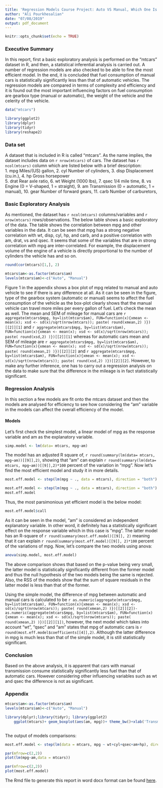 ```yaml
---
title: 'Regression Models Course Project: Auto VS Manual, Which One Is More Fuel Efficient?'
author: "Ali Pourkhesalian"
date: "07/08/2019"
output: pdf_document
---
```


```r
knitr::opts_chunk$set(echo = TRUE)
```


### Executive Summary
In this report, first a basic exploratory analysis is performed on the "mtcars" dataset in R, and then, a statistical inferential analysis is carried out. A number of regression models are also checked to be able to fine the most efficient model. In the end, it is concluded that fuel consumption of manual cars is statistically significantly less than that of automatic vehicles. The regression models are compared in terms of complexity and efficiency and it is found out the most important influencing factors on fuel consumption are gearbox type (manual or automatic), the weight of the vehicle and the celerity of the vehicle.

```r
data("mtcars")

library(ggplot2)
library(dplyr)
library(tidyr)
library(reshape2)
```
### Data set
A dataset that is included in R is called "mtcars". As the name implies, the dataset includes data on `r nrow(mtcars)` of cars.  The dataset has `r ncol(mtcars)` column which are listed below with a brief description:  
1. mpg	Miles/(US) gallon, 
2. cyl	Number of cylinders,
3. disp	Displacement (cu.in.), 4. hp	Gross horsepower  
5. drat	Rear axle ratio,
6. wt	Weight (1000 lbs), 
7. qsec	1/4 mile time, 
8. vs	Engine (0 = V-shaped, 1 = straight),
9. am	Transmission (0 = automatic, 1 = manual), 
10. gear	Number of forward gears, 
11. carb	Number of carburetors,  

### Basic Exploratory Analysis
As mentioned, the dataset has `r ncol(mtcars)` columns/variables and `r nrow(mtcars)` rows/observations. The below table shows a basic exploratory of the data. The table shows the correlation between mpg and other variables in the data. It can be seen that mpg has a strong negative correlation with wt, disp, cyl, hp, and carb, and a positive correlation with am, drat, vs and qsec. It seems that some of the variables that are in strong correlation with mpg are inter-correlated. For example, the displacement volume of the engine of a vehicle is directly proportional to the number of cylinders the vehicle has and so on.    
```r
round(cor(mtcars)[1,], 2) 
```
```r
mtcars$am<-as.factor(mtcars$am)
levels(mtcars$am)<-c("Auto", "Manual")

```

Figure 1  in the appendix shows a box plot of mpg related to manual and auto vehicle to see if there is any difference at all. As it can be seen in the figure, type of the gearbox system (automatic or manual) seems to affect the fuel consumption of the vehicle as the box-plot clearly shows that the manual vehicle can travel more miles per every gallon of fuel. Let's check the mean as well. The mean and SEM of mileage for manual cars are `r aggregate(mtcars$mpg, by=list(mtcars$am), FUN=function(x){xmean <- mean(x); xsd <- sd(x)/sqrt(nrow(mtcars)); paste( round(xmean,2) )})[[2]][1]` and `r aggregate(mtcars$mpg, by=list(mtcars$am), FUN=function(x){xmean <- mean(x); xsd <- sd(x)/sqrt(nrow(mtcars)); paste( round(xsd,2) )})[[2]][1]` whereas for automatic cars mean and SEM of mileage are `r aggregate(mtcars$mpg, by=list(mtcars$am), FUN=function(x){xmean <- mean(x); xsd <- sd(x)/sqrt(nrow(mtcars)); paste( round(xmean,2) )})[[2]][2]` and `r aggregate(mtcars$mpg, by=list(mtcars$am), FUN=function(x){xmean <- mean(x); xsd <- sd(x)/sqrt(nrow(mtcars)); paste( round(xsd,2) )})[[2]][2]`. However, to make any further inference, one has to carry out a regression analysis on the data to make sure that the difference in the mileage is in fact statistically significant.


### Regression Analysis
In this section a few models are fit onto the mtcars dataset and then the models are analysed for efficiency to see how considering the "am" variable in the models can affect the overall efficiency of the model.


#### Models

Let's first check the simplest model, a linear model of mpg as the response variable and am as the explanatory variable.  
```r
simp.model <- lm(data= mtcars, mpg~am)
```


The model has an adjusted R square of, `r round(summary(lm(data= mtcars, mpg~am))[[9]],2)`, showing that "am" can explain `r round(summary(lm(data= mtcars, mpg~am))[[9]],2)*100`  percent of the variation in "mpg". Now let's find the most efficient model and study it in more details. 
```r
most.eff.model <- step(lm(mpg ~ ., data = mtcars), direction = "both")
```
```r

most.eff.model <- step(lm(mpg ~ ., data = mtcars), direction = "both")
most.eff.model

```
Thus, the most parsimonious yet efficient model is the below model:
```r
most.eff.model$call
```
As it can be seen in the model, "am" is considered an independent explanatory variable. In other word, it definitely has a statistically significant effect on the response variable which in this case is "mpg". The latter model has an R-square of `r round(summary(most.eff.model)[[9]], 2)` meaning that it can explain  `r round(summary(most.eff.model)[[9]], 2)*100` percent of the variations of mpg. Now, let's compare the two models using anova:

```r
anova(simp.model, most.eff.model)


```
The above comparison shows that based on the p-value being very small, the latter model is statistically significantly different from the former model and thus the null hypothesis of the two models being the same is rejected. Also, the RSS of the models show that the sum of square residuals in the latter model is less than that of the former.  

Using the simple model, the difference of mpg between automatic and manual cars is calculated to be `r as.numeric(aggregate(mtcars$mpg, by=list(mtcars$am), FUN=function(x){xmean <- mean(x); xsd <- sd(x)/sqrt(nrow(mtcars)); paste( round(xmean,2) )})[[2]][2])-as.numeric(aggregate(mtcars$mpg, by=list(mtcars$am), FUN=function(x){xmean <- mean(x); xsd <- sd(x)/sqrt(nrow(mtcars)); paste( round(xmean,2) )})[[2]][1])`, however, the next model which takes into account "wt", "qsec" and "am" states that mpg of automatic cars is `r round(most.eff.model$coefficients[[4]],2)`. Although the latter difference in mpg is much less than that of the simple model, it is still statistically significant.

### Conclusion
Based on the above analysis, it is apparent that cars with manual transmission consume statistically significantly less fuel than that of automatic cars. However considering other influencing variables such as wt and qsec the difference is not as significant.  

### Appendix

```r
mtcars$am<-as.factor(mtcars$am)
levels(mtcars$am)<-c("Auto", "Manual")

library(dplyr);library(tidyr); library(ggplot2)
    ggplot(mtcars)+ geom_boxplot(aes(am, mpg))+ theme_bw()+xlab('Transmission Type')+ylab('Mileage (mile/gal)')
  
```
\begin{center}
Figure 1. Mileage vs transmission type   
\end{center}  

The output of models comparisons:
```r
most.eff.model <- step(lm(data = mtcars, mpg ~ wt+cyl+qsec+am+hp), direction = "both")

```

```r
par(mfrow=c(2,2))
plot(lm(mpg~am,data = mtcars))
```
\begin{center}
Figure 2. model 1 residuals   
\end{center}
\pagebreak

```r
par(mfrow=c(2,2))
plot(most.eff.model)
```
\begin{center}
Figure 3. The most efficient model residuals   
\end{center}
The Rmd file to generate this report in word docx format can be found  [here](https://github.com/pourkhesalian/statistical-inference-course-project).

